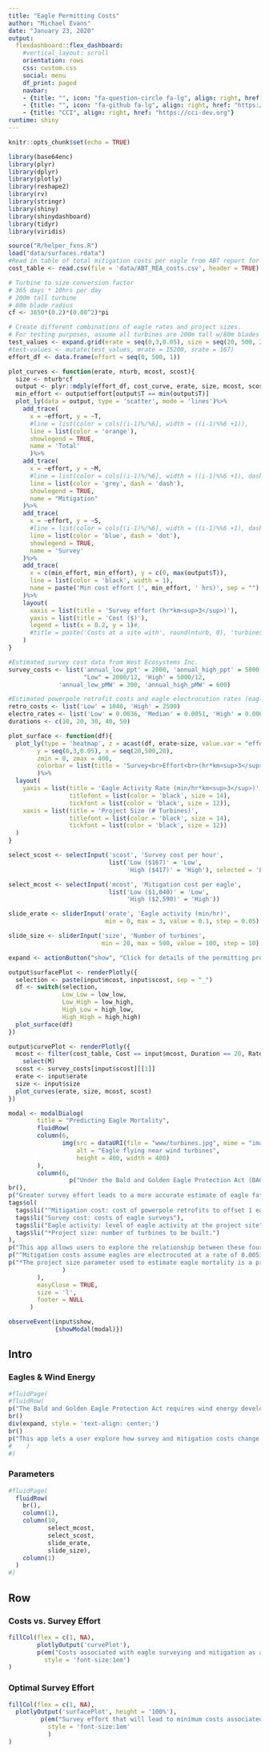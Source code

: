 ```yaml
---
title: "Eagle Permitting Costs"
author: "Michael Evans"
date: "January 23, 2020"
output: 
  flexdashboard::flex_dashboard:
    #vertical_layout: scroll
    orientation: rows
    css: custom.css
    social: menu
    df_print: paged
    navbar:
    - {title: "", icon: "fa-question-circle fa-lg", align: right, href: "mailto:esa@defenders.org?subject=Bayesian eagles"}
    - {title: "", icon: "fa-github fa-lg", align: right, href: "https://github.com/mjevans26/eaglesFWS"}
    - {title: "CCI", align: right, href: "https://cci-dev.org"}
runtime: shiny
---
```


```r
knitr::opts_chunk$set(echo = TRUE)

library(base64enc)
library(plyr)
library(dplyr)
library(plotly)
library(reshape2)
library(rv)
library(stringr)
library(shiny)
library(shinydashboard)
library(tidyr)
library(viridis)

source("R/helper_fxns.R")
load("data/surfaces.rdata")
#Read in table of total mitigation costs per eagle from ABT report for different durations & cost estimates
cost_table <- read.csv(file = 'data/ABT_REA_costs.csv', header = TRUE)

# Turbine to size conversion factor
# 365 days * 10hrs per day
# 200m tall turbine
# 80m blade radius
cf <- 3650*(0.2)*(0.08^2)*pi

# Create different combinations of eagle rates and project sizes. 
# For testing purposes, assume all turbines are 200m tall w/80m blades
test_values <- expand.grid(erate = seq(0,3,0.05), size = seq(20, 500, 20)*cf)
#test-values <- mutate(test_values, mrate = 15200, srate = 167)
effort_df <- data.frame(effort = seq(0, 500, 1))

plot_curves <- function(erate, nturb, mcost, scost){
  size <- nturb*cf
  output <- plyr::mdply(effort_df, cost_curve, erate, size, mcost, scost)
  min_effort <- output$effort[output$T == min(output$T)]
  plot_ly(data = output, type = 'scatter', mode = 'lines')%>%
    add_trace(
      x = ~effort, y = ~T,
      #line = list(color = cols[(i-1)%/%6], width = ((i-1)%%6 +1)),
      line = list(color = 'orange'),
      showlegend = TRUE,
      name = 'Total'
      )%>%
    add_trace(
      x = ~effort, y = ~M,
      #line = list(color = cols[(i-1)%/%6], width = ((i-1)%%6 +1), dash = 'dash'),
      line = list(color = 'grey', dash = 'dash'),
      showlegend = TRUE,
      name = "Mitigation"
    )%>%
    add_trace(
      x = ~effort, y = ~S,
      #line = list(color = cols[(i-1)%/%6], width = ((i-1)%%6 +1), dash = 'dot'),
      line = list(color = 'blue', dash = 'dot'),
      showlegend = TRUE,
      name = 'Survey'
    )%>%
    add_trace(
      x = c(min_effort, min_effort), y = c(0, max(output$T)),
      line = list(color = 'black', width = 1),
      name = paste('Min cost effort (', min_effort, ' hrs)', sep = "")
    )%>%
    layout(
      xaxis = list(title = 'Survey effort (hr*km<sup>3</sup>)'),
      yaxis = list(title = 'Cost ($)'),
      legend = list(x = 0.2, y = 1)#,
      #title = paste('Costs at a site with', round(nturb, 0), 'turbines &', erate, 'eagle min/hr')
    )
}

#Estimated survey cost data from West Ecosystems Inc.
survey_costs <- list('annual_low_ppt' = 2000, 'annual_high_ppt' = 5000,
                     "Low" = 2000/12, 'High' = 5000/12,
              'annual_low_pMW' = 300, 'annual_high_pMW' = 600)

#Estimated powerpole retrofit costs and eagle electrocution rates (eagles/pole*yr) from Adt report
retro_costs <- list('Low' = 1040, 'High' = 2590)
electro_rates <- list('Low' = 0.0036, 'Median' = 0.0051, 'High' = 0.0066)
durations <- c(10, 20, 30, 40, 50)

plot_surface <- function(df){
  plot_ly(type = 'heatmap', z = acast(df, erate~size, value.var = "effort"),
        y = seq(0,3,0.05), x = seq(20,500,20),
        zmin = 0, zmax = 400,
        colorbar = list(title = 'Survey<br>Effort<br>(hr*km<sup>3</sup>)')
        )%>%
  layout(
    yaxis = list(title = 'Eagle Activity Rate (min/hr*km<sup>3</sup>)',
                 titlefont = list(color = 'black', size = 14),
                 tickfont = list(color = 'black', size = 12)),
    xaxis = list(title = 'Project Size (# Turbines)',
                 titlefont = list(color = 'black', size = 14),
                 tickfont = list(color = 'black', size = 12))
  )
}

select_scost <- selectInput('scost', 'Survey cost per hour',
                            list('Low ($167)' = 'Low',
                                 'High ($417)' = 'High'), selected = 'Low ($167/hr)')

select_mcost <- selectInput('mcost', 'Mitigation cost per eagle',
                            list('Low ($1,040)' = 'Low',
                                 'High ($2,590)' = 'High'))

slide_erate <- sliderInput('erate', 'Eagle activity (min/hr)',
                           min = 0, max = 3, value = 0.1, step = 0.05)

slide_size <- sliderInput('size', 'Number of turbines',
                          min = 20, max = 500, value = 100, step = 10)

expand <- actionButton("show", "Click for details of the permitting process")

output$surfacePlot <- renderPlotly({
  selection <- paste(input$mcost, input$scost, sep = "_")
  df <- switch(selection,
               Low_Low = low_low,
               Low_High = low_high,
               High_Low = high_low,
               High_High = high_high)
  plot_surface(df)
})

output$curvePlot <- renderPlotly({
  mcost <- filter(cost_table, Cost == input$mcost, Duration == 20, Rate == "Median")%>%
    select(M)
  scost <- survey_costs[input$scost][[1]]
  erate <- input$erate
  size <- input$size
  plot_curves(erate, size, mcost, scost)
})

modal <- modalDialog(
        title = "Predicting Eagle Mortality",
        fluidRow(
        column(6,
               img(src = dataURI(file = "www/turbines.jpg", mime = "image/jpg"),
                   alt = "Eagle flying near wind turbines",
                   height = 400, width = 400)
        ),
        column(6,
                 p("Under the Bald and Golden Eagle Protection Act (BAGEPA), developers of wind energy projects must obtain an incidental take permit for any bald or golden eagles that might be killed as a result of the project's operation. The ", tags$a(href = "https://www.fws.gov/", "U.S. Fish and Wildlife Service")," uses a Bayesian model that combines prior information about eagle activity and collision rates at existing wind farms with surveys of eagle activity at the proposed site to predict how many eagles will be killed annually."),
br(),
p("Greater survey effort leads to a more accurate estimate of eagle fatalities, which is also affected by the size of the proposed project. Developers must mitigate for this predicted number of eagle fatalities. Most often this involves paying for retrofits of power transmission lines that prevent eagles from being electrocuted, such that an equivalent number of eagle deaths are prevented. Therefore, the total cost of mitigation is related to four factors:"),
tags$ol(
  tags$li("^Mitigation cost: cost of powerpole retrofits to offset 1 eagle"),
  tags$li("Survey cost: costs of eagle surveys"),
  tags$li("Eagle activity: level of eagle activity at the project site"),
  tags$li("*Project size: number of turbines to be built.")
),
p("This app allows users to explore the relationship between these four factors to estimate costs associated with BAGEPA at a given project."),
p("^Mitigation costs assume eagles are electrocuted at a rate of 0.0051 birds per pole per year, and that powerpole retrofits last for 20 years."),
p("*The project size parameter used to estimate eagle mortality is a product of turbine size, operating time, and number of turbines. For simplicity, we assume 200 m tall turbines with 80 m blades operating for 10 hr per day.")
               )
        ),
        easyClose = TRUE,
        size = 'l',
        footer = NULL
      )

observeEvent(input$show,
             {showModal(modal)})

```

Intro {.sidebar data-width=400}
---

### Eagles & Wind Energy

```r
#fluidPage(
#fluidRow(
p("The Bald and Golden Eagle Protection Act requires wind energy developers to survey and mitigate for eagles predicted to be killed at a proposed project.")
br()
div(expand, style = 'text-align: center;')
br()
p("This app lets a user explore how survey and mitigation costs change based on user-defined scenarios.")
#    )
#)
```

### <i class="fa fa-sliders"></i> Parameters 

```r
#fluidPage(
  fluidRow(
    br(),
    column(1),
    column(10,
           select_mcost,
           select_scost,
           slide_erate,
           slide_size),
    column(1)
  )
#)
```

Row
------

### Costs vs. Survey Effort 

```r
fillCol(flex = c(1, NA),
        plotlyOutput('curvePlot'),
        p(em("Costs associated with eagle surveying and mitigation as a function of survey effort. Greater survey effort generates predictions for eagle take that more closely reflect eagle activity at a given site. For sites with < 1.1 eagle min/hr, additional survey effort lowers mitigation costs. These curves are affected by changes in all four input parameters."),
          style = 'font-size:1em')
)
```

### Optimal Survey Effort

```r
fillCol(flex = c(1, NA),
  plotlyOutput('surfacePlot', height = '100%'),
         p(em("Survey effort that will lead to minimum costs associated with eagle permitting. These values are shown for a range of possible eagle activity levels and project sizes for a given set of estimated survey and mitigation costs. The figure will change in response to different survey and mitigation cost estimates."),
           style = 'font-size:1em'
           )
)
```
